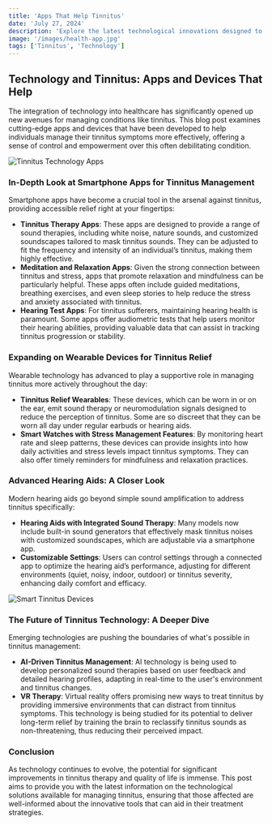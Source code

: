 ```yaml
---
title: 'Apps That Help Tinnitus'
date: 'July 27, 2024'
description: 'Explore the latest technological innovations designed to manage tinnitus.'
image: '/images/health-app.jpg'
tags: ['Tinnitus', 'Technology']
---
```


## Technology and Tinnitus: Apps and Devices That Help

The integration of technology into healthcare has significantly opened up new avenues for managing conditions like tinnitus. This blog post examines cutting-edge apps and devices that have been developed to help individuals manage their tinnitus symptoms more effectively, offering a sense of control and empowerment over this often debilitating condition.

<Image src="/images/health-app-2.jpg" alt="Tinnitus Technology Apps" />

### In-Depth Look at Smartphone Apps for Tinnitus Management

Smartphone apps have become a crucial tool in the arsenal against tinnitus, providing accessible relief right at your fingertips:

- **Tinnitus Therapy Apps**: These apps are designed to provide a range of sound therapies, including white noise, nature sounds, and customized soundscapes tailored to mask tinnitus sounds. They can be adjusted to fit the frequency and intensity of an individual’s tinnitus, making them highly effective.
- **Meditation and Relaxation Apps**: Given the strong connection between tinnitus and stress, apps that promote relaxation and mindfulness can be particularly helpful. These apps often include guided meditations, breathing exercises, and even sleep stories to help reduce the stress and anxiety associated with tinnitus.
- **Hearing Test Apps**: For tinnitus sufferers, maintaining hearing health is paramount. Some apps offer audiometric tests that help users monitor their hearing abilities, providing valuable data that can assist in tracking tinnitus progression or stability.

### Expanding on Wearable Devices for Tinnitus Relief

Wearable technology has advanced to play a supportive role in managing tinnitus more actively throughout the day:

- **Tinnitus Relief Wearables**: These devices, which can be worn in or on the ear, emit sound therapy or neuromodulation signals designed to reduce the perception of tinnitus. Some are so discreet that they can be worn all day under regular earbuds or hearing aids.
- **Smart Watches with Stress Management Features**: By monitoring heart rate and sleep patterns, these devices can provide insights into how daily activities and stress levels impact tinnitus symptoms. They can also offer timely reminders for mindfulness and relaxation practices.

### Advanced Hearing Aids: A Closer Look

Modern hearing aids go beyond simple sound amplification to address tinnitus specifically:

- **Hearing Aids with Integrated Sound Therapy**: Many models now include built-in sound generators that effectively mask tinnitus noises with customized soundscapes, which are adjustable via a smartphone app.
- **Customizable Settings**: Users can control settings through a connected app to optimize the hearing aid’s performance, adjusting for different environments (quiet, noisy, indoor, outdoor) or tinnitus severity, enhancing daily comfort and efficacy.

<Image src="/images/health-app.jpg" alt="Smart Tinnitus Devices" />

### The Future of Tinnitus Technology: A Deeper Dive

Emerging technologies are pushing the boundaries of what's possible in tinnitus management:

- **AI-Driven Tinnitus Management**: AI technology is being used to develop personalized sound therapies based on user feedback and detailed hearing profiles, adapting in real-time to the user's environment and tinnitus changes.
- **VR Therapy**: Virtual reality offers promising new ways to treat tinnitus by providing immersive environments that can distract from tinnitus symptoms. This technology is being studied for its potential to deliver long-term relief by training the brain to reclassify tinnitus sounds as non-threatening, thus reducing their perceived impact.

### Conclusion

As technology continues to evolve, the potential for significant improvements in tinnitus therapy and quality of life is immense. This post aims to provide you with the latest information on the technological solutions available for managing tinnitus, ensuring that those affected are well-informed about the innovative tools that can aid in their treatment strategies.
